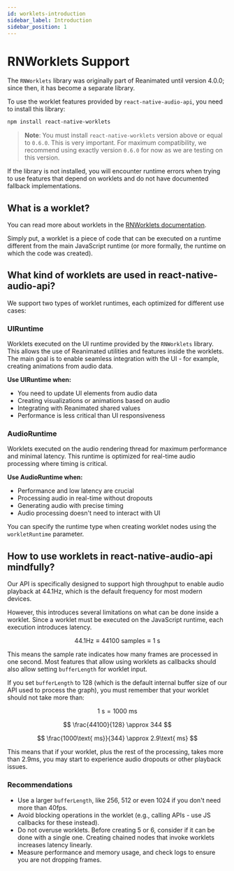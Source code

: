 ```yaml
---
id: worklets-introduction
sidebar_label: Introduction
sidebar_position: 1
---
```


# RNWorklets Support <MobileOnly />

The `RNWorklets` library was originally part of Reanimated until version 4.0.0; since then, it has become a separate library.

To use the worklet features provided by `react-native-audio-api`, you need to install this library:

```bash
npm install react-native-worklets
```
> **Note**: You must install `react-native-worklets` version above or equal to `0.6.0`. This is very important. For maximum compatibility, we recommend using exactly version `0.6.0` for now as we are testing on this version.

If the library is not installed, you will encounter runtime errors when trying to use features that depend on worklets and do not have documented fallback implementations.

## What is a worklet?

You can read more about worklets in the [RNWorklets documentation](https://docs.swmansion.com/react-native-worklets/).

Simply put, a worklet is a piece of code that can be executed on a runtime different from the main JavaScript runtime (or more formally, the runtime on which the code was created).

## What kind of worklets are used in react-native-audio-api?

We support two types of worklet runtimes, each optimized for different use cases:

### UIRuntime
Worklets executed on the UI runtime provided by the `RNWorklets` library. This allows the use of Reanimated utilities and features inside the worklets. The main goal is to enable seamless integration with the UI - for example, creating animations from audio data.

**Use UIRuntime when:**
- You need to update UI elements from audio data
- Creating visualizations or animations based on audio
- Integrating with Reanimated shared values
- Performance is less critical than UI responsiveness

### AudioRuntime
Worklets executed on the audio rendering thread for maximum performance and minimal latency. This runtime is optimized for real-time audio processing where timing is critical.

**Use AudioRuntime when:**
- Performance and low latency are crucial
- Processing audio in real-time without dropouts
- Generating audio with precise timing
- Audio processing doesn't need to interact with UI

You can specify the runtime type when creating worklet nodes using the `workletRuntime` parameter.

## How to use worklets in react-native-audio-api mindfully?

Our API is specifically designed to support high throughput to enable audio playback at 44.1Hz, which is the default frequency for most modern devices.

However, this introduces several limitations on what can be done inside a worklet. Since a worklet must be executed on the JavaScript runtime, each execution introduces latency.

$$ 44.1\text{Hz} \equiv 44100\text{ samples} \equiv 1\text{ s} $$

This means the sample rate indicates how many frames are processed in one second. Most features that allow using worklets as callbacks should also allow setting `bufferLength` for worklet input.

If you set `bufferLength` to 128 (which is the default internal buffer size of our API used to process the graph), you must remember that your worklet should not take more than:

$$ 1\text{ s} = 1000\text{ ms} $$

$$ \frac{44100}{128} \approx 344 $$

$$ \frac{1000\text{ ms}}{344} \approx 2.9\text{ ms} $$

This means that if your worklet, plus the rest of the processing, takes more than 2.9ms, you may start to experience audio dropouts or other playback issues.

### Recommendations

- Use a larger `bufferLength`, like 256, 512 or even 1024 if you don't need more than 40fps.
- Avoid blocking operations in the worklet (e.g., calling APIs - use JS callbacks for these instead).
- Do not overuse worklets. Before creating 5 or 6, consider if it can be done with a single one. Creating chained nodes that invoke worklets increases latency linearly.
- Measure performance and memory usage, and check logs to ensure you are not dropping frames.
